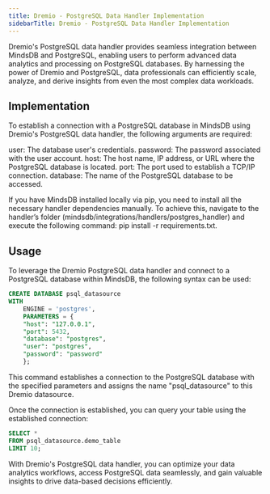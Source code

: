 ```yaml
---
title: Dremio - PostgreSQL Data Handler Implementation
sidebarTitle: Dremio - PostgreSQL Data Handler Implementation
---
```


Dremio's PostgreSQL data handler provides seamless integration between MindsDB and PostgreSQL, enabling users to perform advanced data analytics and processing on PostgreSQL databases. By harnessing the power of Dremio and PostgreSQL, data professionals can efficiently scale, analyze, and derive insights from even the most complex data workloads.

## Implementation

To establish a connection with a PostgreSQL database in MindsDB using Dremio's PostgreSQL data handler, the following arguments are required:

user: The database user's credentials.
password: The password associated with the user account.
host: The host name, IP address, or URL where the PostgreSQL database is located.
port: The port used to establish a TCP/IP connection.
database: The name of the PostgreSQL database to be accessed.

<Tip>
If you have MindsDB installed locally via pip, you need to install all the necessary handler dependencies manually. To achieve this, navigate to the handler’s folder (mindsdb/integrations/handlers/postgres_handler) and execute the following command: pip install -r requirements.txt.

## Usage

To leverage the Dremio PostgreSQL data handler and connect to a PostgreSQL database within MindsDB, the following syntax can be used:
```sql
CREATE DATABASE psql_datasource
WITH
    ENGINE = 'postgres',
    PARAMETERS = {
    "host": "127.0.0.1",
    "port": 5432,
    "database": "postgres",
    "user": "postgres",
    "password": "password"
    };
```

This command establishes a connection to the PostgreSQL database with the specified parameters and assigns the name "psql_datasource" to this Dremio datasource.

Once the connection is established, you can query your table using the established connection:
```sql
SELECT *
FROM psql_datasource.demo_table
LIMIT 10;
```
With Dremio's PostgreSQL data handler, you can optimize your data analytics workflows, access PostgreSQL data seamlessly, and gain valuable insights to drive data-based decisions efficiently.
